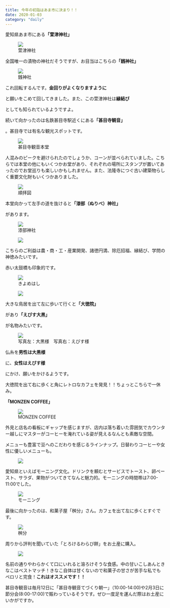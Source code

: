 ```yaml
---
title: 今年の初詣はあま市に決まり！！
date: 2020-01-03
category: "daily"
---
```


愛知県あま市にある<strong>「萱津神社」</strong>

<figure><img src={require("./IMG_0073.jpg")} /><figcaption>萱津神社</figcaption></figure>

全国唯一の漬物の神社だそうですが、お目当はこちらの<strong>「銭神社」</strong>

<figure><img src={require("./IMG_0071.jpg")} /><figcaption>銭神社</figcaption></figure>

これ回転するんです。<strong>金回りがよくなりますように</strong>

と願いをこめて回してきました。また、この萱津神社は<strong>縁結び</strong>

としても知られているようですよ。

続いて向かったのは名鉄甚目寺駅近くにある<strong>「甚目寺観音」</strong>

。甚目寺では有名な観光スポットです。

<figure><img src={require("./IMG_0078.jpeg")} /><figcaption>甚目寺観音本堂</figcaption></figure>

人混みのピークを避けられたのでしょうか、コーンが並べられていました。こちらでは本堂の他にもいくつかお堂があり、それぞれの場所にスタンプが置いてあったのでお堂巡りも楽しいかもしれません。また、法隆寺につぐ古い建築物らしく重要文化財もいくつかありました。

<figure><img src={require("./IMG_0058 (1).jpg")} /><figcaption>順拝図</figcaption></figure>

本堂向かって左手の道を抜けると<strong>「漆部（ぬりべ）神社」</strong>

があります。

<figure><img src={require("./IMG_0080.jpeg")} /><figcaption>漆部神社</figcaption></figure>

<figure><img src={require("./IMG_0088.jpg")} /><figcaption></figcaption></figure>

こちらのご利益は農・商・工・産業開発、諸徳円満、除厄招福、縁結び、学問の神徳みたいです。

赤い太鼓橋も印象的です。

<figure><img src={require("./IMG_0079.jpeg")} /><figcaption>きよめはし</figcaption></figure>

<figure><img src={require("./IMG_0081.jpeg")} /><figcaption></figcaption></figure>

大きな鳥居を出て左に歩いて行くと<strong>「大徳院」</strong>

があり<strong>「えびす大黒」</strong>

が名物みたいです。

<figure><img src={require("./IMG_0082.jpeg")} /><figcaption>写真左：大黒様　写真右：えびす様</figcaption></figure>

仏糸を<strong>男性は大黒様</strong>

に、<strong>女性はえびす様</strong>

にかけ、願いをかけるようです。

大徳院を出て右に歩くと角にレトロなカフェを発見！！ちょっとこちらで一休み。

<strong>「MONZEN COFFEE」</strong>

<figure><img src={require("./IMG_0087.jpg")} /><figcaption>MONZEN COFFEE</figcaption></figure>

外見と店名の看板にギャップを感じますが、店内は落ち着いた雰囲気でカウンター越しにマスターがコーヒーを淹れている姿が見えるなんとも素敵な空間。

メニューも豊富で豆へのこだわりを感じるラインナップ。日替わりコーヒーや女性に優しいメニューも。

<figure><img src={require("./IMG_0085.jpg")} /><figcaption></figcaption></figure>

愛知県といえばモーニング文化。ドリンクを頼むとサービスでトースト、卵ペースト、サラダ、果物がついてきてなんと魅力的。モーニングの時間帯は7:00-11:00でした。

<figure><img src={require("./IMG_0086 (1).jpg")} /><figcaption>モーニング</figcaption></figure>

最後に向かったのは、和菓子屋「桝分」さん。カフェを出て左に歩くとすぐです。

<figure><img src={require("./IMG_0084.jpeg")} /><figcaption>桝分</figcaption></figure>

周りから評判を聞いていた「とろけるわらび餅」をお土産に購入。

<figure><img src={require("./IMG_0083.jpg")} /><figcaption></figcaption></figure>

名前の通りやわらかくて口にいれると溶ろけそうな食感。中の甘いこしあんときなこはベストマッチ！きなこ自体は甘くないので和菓子の甘さが苦手な私でもペロリと完食！<strong>これはオススメです！！</strong>

甚目寺観音は毎月12日に「甚目寺観音てづくり朝一」（10:00-14:00)や2月3日に節分会(8:00-17:00)で賑わっているそうです。ぜひ一度足を運んだ際はお土産にいかがですか。




